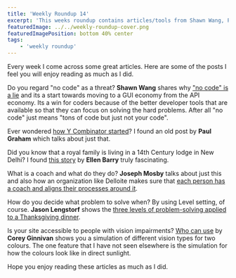 ```yaml
---
title: 'Weekly Roundup 14'
excerpt: 'This weeks roundup contains articles/tools from Shawn Wang, Paul Graham, Ellen Barry, Joseph Mosby, Jason Lengstorf and Corey Ginnivan'
featuredImage: ../../weekly-roundup-cover.png
featuredImagePosition: bottom 40% center
tags:
    - 'weekly roundup'
---
```


Every week I come across some great articles. Here are some of the posts I feel you will enjoy reading as much as I did.

Do you regard "no code" as a threat? **Shawn Wang** shares why ["no code" is a lie](https://webflow.com/blog/no-code-is-a-lie) and its a start towards moving to a GUI economy from the API economy. Its a win for coders because of the better developer tools that are available so that they can focus on solving the hard problems. After all "no code" just means "tons of code but just not your code".

Ever wondered [how Y Combinator started](http://paulgraham.com/ycstart.html)? I found an old post by **Paul Graham** which talks about just that.

Did you know that a royal family is living in a 14th Century lodge in New Delhi? I found [this story](https://www.nytimes.com/2019/11/22/world/asia/the-jungle-prince-of-delhi.html) by **Ellen Barry** truly fascinating.

What is a coach and what do they do? **Joseph Mosby** talks about just this and also how an organization like Delloite makes sure that [each person has a coach and aligns their processes around it](https://josephmosby.com/2019/11/19/you-should-have-a-coach.html).

How do you decide what problem to solve when? By using Level setting, of course. **Jason Lengstorf** shows the [three levels of problem-solving applied to a Thanksgiving dinner](https://lengstorf.com/level-setting/).

Is your site accessible to people with vision impairments? [Who can use](https://whocanuse.com/?b=da3&c=302929&f=22&s=b) by **Corey Ginnivan** shows you a simulation of different vision types for two colours. The one feature that I have not seen elsewhere is the simulation for how the colours look like in direct sunlight.

Hope you enjoy reading these articles as much as I did.
